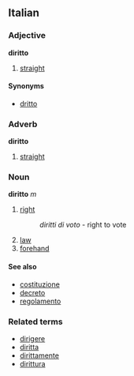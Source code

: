 ==Italian==
===Adjective===
'''diritto'''

#[[straight]]

====Synonyms====
*[[dritto]]

===Adverb===
'''diritto'''

#[[straight]]

===Noun===
'''diritto''' ''m''

#[[right]]
#: ''diritti di voto'' - right to vote
#[[law]]
#[[forehand]]

====See also====
*[[costituzione]]
*[[decreto]]
*[[regolamento]]

===Related terms===
*[[dirigere]]
*[[diritta]]
*[[dirittamente]]
*[[dirittura]]